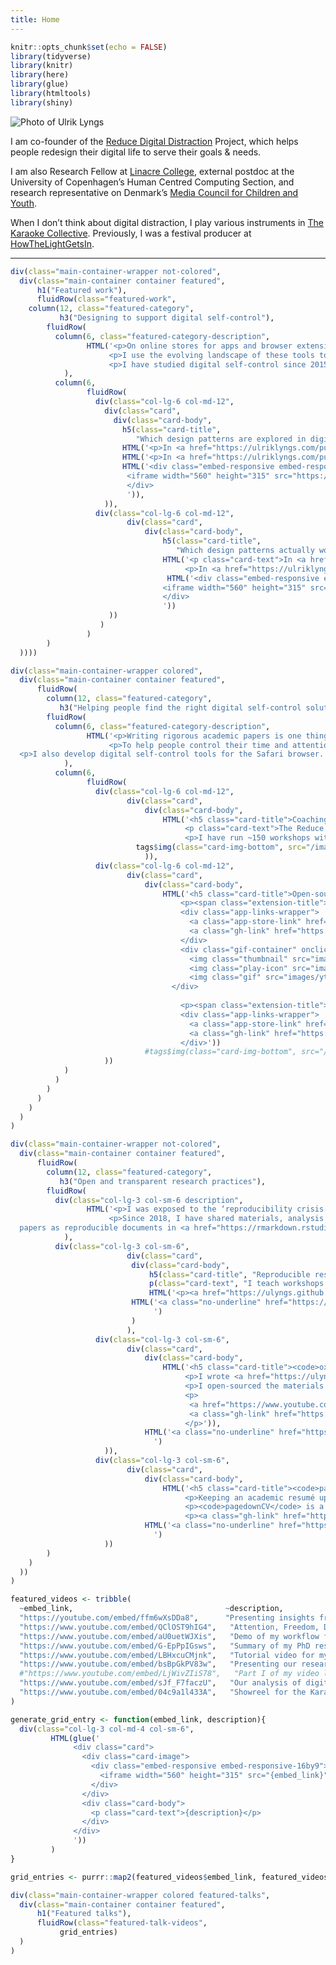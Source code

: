 ```yaml
---
title: Home
---
```


<script src="js/scripts.js"></script>


```r
knitr::opts_chunk$set(echo = FALSE)
library(tidyverse)
library(knitr)
library(here)
library(glue)
library(htmltools)
library(shiny)
```



<!-- personal -->
<div class="main-container container">
<div class="row">
:::{.col-lg-3 .col-md-6 .col-sm-12}
<img alt="Photo of Ulrik Lyngs" src="/images/grad_headshot3.jpeg" class="img-fluid featured-work-graphic"/>
:::

:::{.col-lg-7 .col-md-6 .col-sm-6}
I am co-founder of the [Reduce Digital Distraction](https://redd-project.org) Project, which helps people redesign their digital life to serve their goals & needs.

I am also Research Fellow at [Linacre College](https://www.linacre.ox.ac.uk), external postdoc at the University of Copenhagen's Human Centred Computing Section, and research representative on Denmark's [Media Council for Children and Youth](https://medieraadet.dk/#gb_ContentPlaceHolderDefault_bottomGrid_ctl02).

When I don't think about digital distraction, I play various instruments in [The Karaoke Collective](https://karaokecollective.com).
Previously, I was a festival producer at [HowTheLightGetsIn](https://howthelightgetsin.org).
:::

:::{.col-lg-2 .col-md-12 .col-sm-6}
<div class="contact-info">
<div class="link-wrapper">
<a href="mailto:ulrik@redd-project.org"><i class="fa fa-envelope fa-3x" aria-hidden="true"></i></a>
<a href="https://github.com/ulyngs" class="git-link"><i class="fa fa-github fa-3x" aria-hidden="true"></i></a>
<a href="https://scholar.google.co.uk/citations?user=e8XDAzcAAAAJ&hl=en" class="scholar-link"><i class="ai ai-google-scholar ai-3x" aria-hidden="true"></i></a>
</div>
</div>
:::

</div>
<hr class="info-separator">
</div>  <!-- close main container -->

<!-- featured work -->
```r
div(class="main-container-wrapper not-colored",
  div(class="main-container container featured",
      h1("Featured work"),
      fluidRow(class="featured-work",
    column(12, class="featured-category",
           h3("Designing to support digital self-control"),
        fluidRow(
          column(6, class="featured-category-description",
                 HTML('<p>On online stores for apps and browser extensions, hundreds of apps and browser extensions promise to help us control our time and attention on smartphones and laptops. These \'digital self-control tools\' can block distractions, track device use, remind us of our intentions, gamify intended use, and more.</p>
                      <p>I use the evolving landscape of these tools to explore what good design that helps us stay in control of digital device use looks like. To understand why they work - and why there is a challenge in the first place - I use <a href="https://ulriklyngs.com/post/2019/04/30/367-tools-of-resistance-in-the-battle-for-online-attention/#the-psychology-behind-the-tools-1">psychological models of self-control</a>.</p>
                      <p>I have studied digital self-control since 2015, with a large number of wonderful collaborators including <a href="https://www.jesus.ox.ac.uk/about-jesus-college/our-community/people/nigel-shadbolt/">Sir Nigel Shadbolt</a> (who supervised my PhD), <a href="https://kailukoff.com/">Kai Lukoff</a>, <a href="https://petrslovak.com">Petr Slovák</a>, <a href="https://hip.cat/emax/">Max Van Kleek</a>, <a href="https://www.kasperhornbaek.dk">Kasper Hornbæk</a>, <a href="https://www.reubenbinns.com">Reuben Binns</a>, <a href="https://oaklab.org">Jakob Eg Larsen</a>, <a href="https://www.cs.ox.ac.uk/people/jun.zhao/">Jun Zhao</a>, <a href="http://michaelinzlicht.com">Michael Inzlicht</a>, <a href="https://sites.google.com/site/helenewilladsen/home">Helene Willadsen</a>, <a href="https://dmlevy.ischool.uw.edu">David Levy</a>, <a href="https://www.cs.ox.ac.uk/people/laura.csuka/">Laura Csuka</a>, <a href="https://www.cs.ox.ac.uk/people/claudine.tinsman/">Claudine Tinsman</a>, and <a href="https://www.cs.ox.ac.uk/people/lize.alberts/">Lize Alberts</a>.</p>')
            ),
          column(6,
                 fluidRow(
                   div(class="col-lg-6 col-md-12",
                     div(class="card",
                       div(class="card-body",
                         h5(class="card-title",
                            "Which design patterns are explored in digital self-control tools?"),
                         HTML('<p>In <a href="https://ulriklyngs.com/publications#applying_dual_systems_theory_to_digital_self_control_tools" class="card-link">Self-Control in Cyberspace</a> we reviewed design features in 376 tools, and used a dual systems model of self-control to analyse them (CHI\'19 <img src="/images/ribbon_xs.png" style="height: 1em;"> <em style="font-size:0.9em;">Honourable Mention Award</em>)</p>'),
                         HTML('<p>In <a href="https://ulriklyngs.com/publications#the_goldilocks_level_of_support_using_user_reviews_ratings_and_installation_numbers_to_investigate_digital_self_control_tools" class="card-link">The Goldilocks Level of Support</a> we analysed ~54,000 user reviews to understand how people use the tools, and what their key design challenges are (IJHCS, 2022)</p>'),
                         HTML('<div class="embed-responsive embed-responsive-16by9">
                          <iframe width="560" height="315" src="https://www.youtube.com/embed/kf-TwEo954s" frameborder="0" allowfullscreen></iframe>
                          </div>
                          ')),
                     )),
                   div(class="col-lg-6 col-md-12",
                          div(class="card",
                              div(class="card-body",
                                  h5(class="card-title",
                                     "Which design patterns actually work?"),
                                  HTML('<p class="card-text">In <a href="https://ulriklyngs.com/publications#switch_tube_a_proof_of_concept_system_introducing_adaptable_commitment_interfaces_as_a_tool_for_digital_wellbeing" class="card-link">SwitchTube</a>, we showed the value of letting people switch between a search-first and a recommendations-first interface on YouTube. (CHI\'23 <img src="/images/ribbon_xs.png" style="height: 1em;"> <em style="font-size:0.9em;">Honourable Mention Award</em>)</p>
                                       <p>In <a href="https://ulriklyngs.com/publications#evaluating_design_interventions_for_self_control_on_facebook" class="card-link">“I Just Want to Hack Myself to Not Get Distracted”</a>, we tested the effects of removing the newsfeed or adding goal reminders on Facebook (CHI\'20)</p><br><br>'),
                                   HTML('<div class="embed-responsive embed-responsive-16by9">
                                  <iframe width="560" height="315" src="https://www.youtube.com/embed/zj9I-2gjths" frameborder="0" allowfullscreen></iframe>
                                  </div>
                                  '))
                      ))
                    )
                 )
        )
  ))))

div(class="main-container-wrapper colored",
  div(class="main-container container featured",
      fluidRow(
        column(12, class="featured-category",
           h3("Helping people find the right digital self-control solutions"),
        fluidRow(
          column(6, class="featured-category-description",
                 HTML('<p>Writing rigorous academic papers is one thing. But what should a person who just wants to find effective solutions <em>do</em>? Academics don\'t usually provide concrete advice, nor make the tools they build publicly available.</p>
                      <p>To help people control their time and attention on digital devices, I run the \'Reduce Digital Distraction\' workshop. I developed the workshop with the incredible Maureen Freed, who formerly was Deputy Head of Counselling at the University of Oxford.</p>
  <p>I also develop digital self-control tools for the Safari browser. I originally did this for my personal use, but shared the apps on the Apple App store and made the code open source.</p>')
            ),
          column(6,
                 fluidRow(
                   div(class="col-lg-6 col-md-12",
                          div(class="card",
                              div(class="card-body",
                                  HTML('<h5 class="card-title">Coaching interventions for digital self-control</h5>
                                       <p class="card-text">The Reduce Digital Distraction (ReDD) workshop helps people reflect on their challenges and goals around device use, and apply digital self-control tools to help.</p>
                                       <p>I have run ~150 workshops with 1200+ participants at universities and high schools in the UK, Denmark, and Thailand. Our paper <a href="https://ulriklyngs.com/publications#i_finally_felt_i_had_the_tools_to_control_these_urges_empowering_students_to_achieve_their_device_use_goals_with_the_reduce_digital_distraction_workshop" class="card-link">“I finally felt I had the tools to control these urges”</a> presents insights from participants in Oxford.</p>')),
                            tags$img(class="card-img-bottom", src="/images/redd-workshop/redd-logo-rect-small.jpg")
                              )),
                   div(class="col-lg-6 col-md-12",
                          div(class="card",
                              div(class="card-body",
                                  HTML('<h5 class="card-title">Open-source self-control tools for Safari</h5>
                                      <p><span class="extension-title">"No Distractions" for YouTube</span> lets you hide distractions on YouTube, and set a delay time and motivational message before you can change the settings.</p>
                                      <div class="app-links-wrapper">
                                        <a class="app-store-link" href="https://apps.apple.com/app/no-distractions-for-youtube/id1482507016"><img src="images/appstore.svg"></img></a>
                                        <a class="gh-link" href="https://github.com/ulyngs/open-source-no-distractions-for-youtube"><i class="fa fa-github fa-2x"></i></a>
                                      </div>
                                      <div class="gif-container" onclick="playGif(this)">
                                        <img class="thumbnail" src="images/yt-demo.jpg" alt="Thumbnail">
                                        <img class="play-icon" src="images/play-icon.svg" alt="Play">
                                        <img class="gif" src="images/yt-demo.gif" alt="Demonstration of a Safari extension that allows you to hide specific elements of the user interface." style="display:none;">
                                    </div>
                                      
                                      <p><span class="extension-title">MindShield</span> is a more general solution that lets you hide distractions on YouTube, Facebook, Twitter, Instagram, LinkedIn, and Google search.</p>
                                      <div class="app-links-wrapper">
                                        <a class="app-store-link" href="https://apps.apple.com/gb/app/mindshield/id1660218371"><img src="images/appstore.svg"></img></a>
                                        <a class="gh-link" href="https://github.com/ulyngs/mindshield-open-source"><i class="fa fa-github fa-2x"></i></a>
                                      </div>'))
                              #tags$img(class="card-img-bottom", src="/images/safari-ext-logos.png")
                     ))
            )
          )
        )
      )
    )
  )
)

div(class="main-container-wrapper not-colored",
  div(class="main-container container featured",
      fluidRow(
        column(12, class="featured-category",
           h3("Open and transparent research practices"),
        fluidRow(
          div(class="col-lg-3 col-sm-6 description",
                 HTML('<p>I was exposed to the ‘reproducibility crisis’ early on when I studied psychology. It made me passionate about open, transparent, and reproducible research practices.</p> 
                      <p>Since 2018, I have shared materials, analysis scripts, and data for all my first-authored work, and written my
  papers as reproducible documents in <a href="https://rmarkdown.rstudio.com">R Markdown</a> or <a href="https://quarto.org">Quarto</a>. I also teach open research practices and develop related open-source tools.</p>')
            ),
          div(class="col-lg-3 col-sm-6",
                          div(class="card",
                           div(class="card-body",
                               h5(class="card-title", "Reproducible research with R Markdown and Quarto"),
                               p(class="card-text", "I teach workshops on best practices in reproducible research with literate programming."),
                               HTML('<p><a href="https://ulyngs.github.io/rmarkdown-workshop/">Example course slides</a></p>')),
                           HTML('<a class="no-underline" href="https://ulyngs.github.io/rmarkdown-workshop/"><img class="card-img-bottom" src="/images/rmd-workshop_small.jpg"></a>
                                ')
                           )
                          ),
                   div(class="col-lg-3 col-sm-6",
                          div(class="card",
                              div(class="card-body",
                                  HTML('<h5 class="card-title"><code>oxforddown</code><br>Oxford University Thesis Template for R Markdown</h5>
                                       <p>I wrote <a href="https://ulyngs.github.io/phd-thesis/">my PhD thesis</a> as a reproducible R Markdown document, formatted with a traditional Oxford University LaTeX template.</p>
                                       <p>I open-sourced the materials I created for this, which have since been used by hundreds of students across the world.</p>
                                       <p>
                                        <a href="https://www.youtube.com/playlist?list=PLkIUogDmN_nA6f3UJ0tWHlxGITUjbuldE">Video tutorials</a>
                                        <a class="gh-link" href="https://github.com/ulyngs/oxforddown"><i class="fa fa-github fa-2x"></i></a>
                                       </p>')),
                              HTML('<a class="no-underline" href="https://github.com/ulyngs/oxforddown"><img class="card-img-bottom" src="/images/oxforddown_compiled_pdf_small.jpg"></a>
                                ')
                     )),
                   div(class="col-lg-3 col-sm-6",
                          div(class="card",
                              div(class="card-body",
                                  HTML('<h5 class="card-title"><code>pagedownCV</code><br>Dynamic CV generation with R Markdown</h5>
                                       <p>Keeping an academic resumé updated is tedious and error-prone.</p>
                                       <p><code>pagedownCV</code> is a set of R Markdown templates I created to automatically generate CVs in different formats based on entries kept in a spreadsheet.</p>
                                       <p><a class="gh-link" href="https://github.com/ulyngs/pagedownCV"><i class="fa fa-github fa-2x"></i></a></p>')),
                              HTML('<a class="no-underline" href="https://github.com/ulyngs/pagedownCV"><img class="card-img-bottom" src="/images/cv-formats.jpg"></a>
                                ')
                     ))
        )
    )
  ))
)

```


```r
featured_videos <- tribble(
  ~embed_link,                                  ~description,
  "https://youtube.com/embed/ffm6wXsDDa8",      "Presenting insights from 280 student participants in the Reduce Digital Distraction Workshop @ CHI 2024 ",
  "https://www.youtube.com/embed/QClOST9hIG4",   "Attention, Freedom, Digital Addiction and Dating Apps @ Barnes Philosophy Club, London 2023",
  "https://www.youtube.com/embed/aU0uetWJXis",   "Demo of my workflow for reproducible papers with R Markdown @ Reproducible Research Oxford, 2021",
  "https://www.youtube.com/embed/G-EpPpIGsws",   "Summary of my PhD research @ the '3 Minute Thesis' competition at University of Oxford, 2021",
  "https://www.youtube.com/embed/LBHxcuCMjnk",   "Tutorial video for my 'oxforddown' template for thesis writing with R Markdown, 2021",
  "https://www.youtube.com/embed/bsBpGkPV83w",   "Presenting our research on design interventions for self-control on Facebook @ CHI 2020",
  #"https://www.youtube.com/embed/LjWivZIiS78",   "Part I of my video lecture series on computational text analysis @ Oxford Centre for Hindu Studies, 2020",
  "https://www.youtube.com/embed/sJf_F7faczU",   "Our analysis of digital self-control tools on the Google Play, Chrome Web, and Apple App stores @ CHI 2019",
  "https://www.youtube.com/embed/04c9a1l433A",   "Showreel for the Karaoke Collective. Drop me a line if you want to book us :)"
)

generate_grid_entry <- function(embed_link, description){
  div(class="col-lg-3 col-md-4 col-sm-6",
         HTML(glue('
              <div class="card">
                <div class="card-image">
                  <div class="embed-responsive embed-responsive-16by9">
                    <iframe width="560" height="315" src="{embed_link}" frameborder="0" allowfullscreen></iframe>
                  </div>
                </div>
                <div class="card-body">
                  <p class="card-text">{description}</p>
                </div>
              </div>
              '))
         )
}

grid_entries <- purrr::map2(featured_videos$embed_link, featured_videos$description, generate_grid_entry)

div(class="main-container-wrapper colored featured-talks",
  div(class="main-container container featured",
      h1("Featured talks"),
      fluidRow(class="featured-talk-videos",
           grid_entries)
  )
)
```


